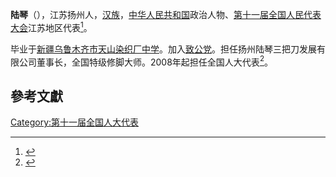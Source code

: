 '''陆琴'''（{{bd|1971年||}}），江苏扬州人，[[汉族|汉族]]，[[中华人民共和国|中华人民共和国]]政治人物、[[第十一届全国人民代表大会|第十一届全国人民代表大会]]江苏地区代表<ref>{{cite web|author=新华网|title=第十一届全国人大代表|url=http://news.xinhuanet.com/ziliao/2008-03/03/content_7708230.htm?node=36628|publisher=新华网|accessdate=2014-01-07}}</ref>。

毕业于[[新疆乌鲁木齐市天山染织厂中学|新疆乌鲁木齐市天山染织厂中学]]。加入[[致公党|致公党]]。担任扬州陆琴三把刀发展有限公司董事长，全国特级修脚大师。2008年起担任全国人大代表<ref>{{cite news|title=全国人大代表信息-陆琴|url= http://210.82.31.1:8084/delegate/viewDelegate.action?dbid=110769|accessdate=2013-04-05|newspaper=全国人大网|archive-url=https://web.archive.org/web/20140321071455/http://www.npc.gov.cn/delegate/viewDelegate.action?dbid=110769|archive-date=2014-03-21|dead-url=yes}}</ref>。

==參考文獻==
{{reflist}}
[[Category:第十一届全国人大代表|Category:第十一届全国人大代表]]